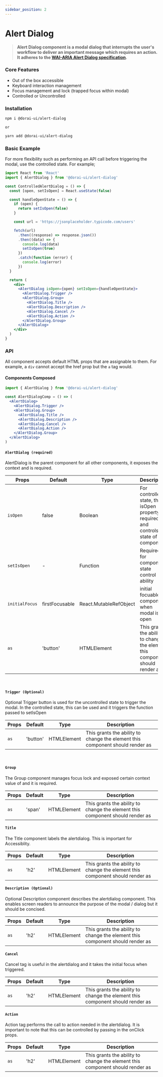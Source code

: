 ```yaml
---
sidebar_position: 2
---
```


# Alert Dialog

> **Alert Dialog component is a modal dialog that interrupts the user's workflow to deliver an important message which requires an action. It adheres to the [WAI-ARIA Alert Dialog specification](https://www.w3.org/TR/wai-aria-practices-1.2/#alertdialog).**

### Core Features

- Out of the box accessible
- Keyboard interaction management
- Focus management and lock (trapped focus within modal)
- Controlled or Uncontrolled

### Installation

```sh
npm i @dorai-ui/alert-dialog

or

yarn add @dorai-ui/alert-dialog
```

### Basic Example

For more flexibility such as performing an API call before triggering the modal, use the controlled state. For example;

```jsx
import React from 'React'
import { AlertDialog } from '@dorai-ui/alert-dialog'

const ControlledAlertDialog = () => {
  const [open, setIsOpen] = React.useState(false)

  const handleOpenState = () => {
    if (open) {
      return setIsOpen(false)
    }

    const url = 'https://jsonplaceholder.typicode.com/users'

    fetch(url)
      .then((response) => response.json())
      .then((data) => {
        console.log(data)
        setIsOpen(true)
      })
      .catch(function (error) {
        console.log(error)
      })
  }

  return (
    <div>
      <AlertDialog isOpen={open} setIsOpen={handleOpenState}>
        <AlertDialog.Trigger />
        <AlertDialog.Group>
          <AlertDialog.Title />
          <AlertDialog.Description />
          <AlertDialog.Cancel />
          <AlertDialog.Action />
        </AlertDialog.Group>
      </AlertDialog>
    </div>
  )
}
```

### API

All component accepts default HTML props that are assignable to them. For example, a `div` cannot accept the href prop but the `a` tag would.

#### Components Composed

```jsx
import { AlertDialog } from '@dorai-ui/alert-dialog'

const AlertDialogComp = () => (
  <AlertDialog>
    <AlertDialog.Trigger />
    <AlertDialog.Group>
      <AlertDialog.Title />
      <AlertDialog.Description />
      <AlertDialog.Cancel />
      <AlertDialog.Action />
    </AlertDialog.Group>
  </AlertDialog>
)
```

#### `AlertDialog (required)`

AlertDialog is the parent component for all other components, it exposes the context and is required.

| Props          | Default        | Type                   | Description                                                                                   |
| -------------- | -------------- | ---------------------- | --------------------------------------------------------------------------------------------- |
| `isOpen`       | false          | Boolean                | For controlled state, the isOpen property is required and controls the state of the component |
| `setIsOpen`    | -              | Function               | Required for component state control ability                                                  |
| `initialFocus` | firstFocusable | React.MutableRefObject | initial focuable component when modal is open                                                 |
| `as`           | 'button'       | HTMLElement            | This grants the ability to change the element this component should render as                 |

<br />

#### `Trigger (Optional)`

Optional Trigger button is used for the uncontrolled state to trigger the modal. In the controlled state, this can be used and it triggers the function passed to setIsOpen

| Props | Default  | Type        | Description                                                                   |
| ----- | -------- | ----------- | ----------------------------------------------------------------------------- |
| `as`  | 'button' | HTMLElement | This grants the ability to change the element this component should render as |

<br />

#### `Group`

The Group component manages focus lock and exposed certain context value of and it is required.

| Props | Default | Type        | Description                                                                   |
| ----- | ------- | ----------- | ----------------------------------------------------------------------------- |
| `as`  | 'span'  | HTMLElement | This grants the ability to change the element this component should render as |

#### `Title`

The Title component labels the alertdialog. This is important for Accessiblity.

| Props | Default | Type        | Description                                                                   |
| ----- | ------- | ----------- | ----------------------------------------------------------------------------- |
| `as`  | 'h2'    | HTMLElement | This grants the ability to change the element this component should render as |

#### `Description (Optional)`

Optional Description component describes the alertdialog component. This enables screen readers to announce the purpose of the modal / dialog but it should be concised.

| Props | Default | Type        | Description                                                                   |
| ----- | ------- | ----------- | ----------------------------------------------------------------------------- |
| `as`  | 'h2'    | HTMLElement | This grants the ability to change the element this component should render as |

#### `Cancel`

Cancel tag is useful in the alertdialog and it takes the initial focus when triggered.

| Props | Default | Type        | Description                                                                   |
| ----- | ------- | ----------- | ----------------------------------------------------------------------------- |
| `as`  | 'h2'    | HTMLElement | This grants the ability to change the element this component should render as |

#### `Action`

Action tag performs the call to action needed in the alertdialog. It is important to note that this can be controlled by passing in the onClick props.

| Props | Default | Type        | Description                                                                   |
| ----- | ------- | ----------- | ----------------------------------------------------------------------------- |
| `as`  | 'h2'    | HTMLElement | This grants the ability to change the element this component should render as |
